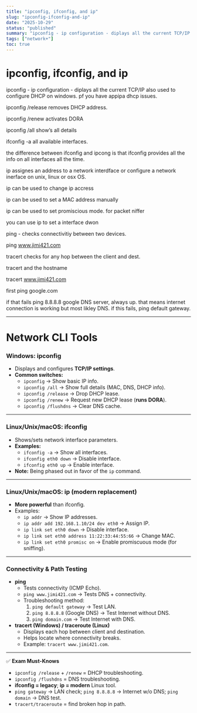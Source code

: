 ```yaml
---
title: "ipconfig, ifconfig, and ip"
slug: "ipconfig-ifconfig-and-ip"
date: "2025-10-29"
status: "published"
summary: "ipconfig - ip configuration - diplays all the current TCP/IP also used to configure DHCP on windows. pf you have appipa dhcp issues."
tags: ["network+"]
toc: true
---
```


# ipconfig, ifconfig, and ip

ipconfig - ip configuration - diplays all the current TCP/IP also used to configure DHCP on windows. pf you have appipa dhcp issues. 

ipconfig /release  removes DHCP address. 

ipconfig /renew activates DORA

ipconfig /all show’s all details 

ifconfig -a all available interfaces. 

the difference between ifconfig and ipcong is that ifconfig provides all the info on all interfaces all the time. 

ip assignes an address to a network interdface or configure a network inerface on unix, linux or osx OS. 

ip can be used to change ip accress 

ip can be used to set a MAC address manually 

ip can be used to set promiscious mode. for packet niffer

you can use ip to set a interface dwon

ping - checks connectivitiy between two devices. 

ping www.jimi421.com

tracert checks for any hop between the client and dest. 

tracert and the hostname

tracert www.jimi421.com

first ping google.com

if that fails ping 8.8.8.8 google DNS server, always up. that means internet connection is working but most likley DNS. if this fails, ping default gateway. 

---

# Network CLI Tools

### **Windows: ipconfig**

- Displays and configures **TCP/IP settings**.
- **Common switches:**
    - `ipconfig` → Show basic IP info.
    - `ipconfig /all` → Show full details (MAC, DNS, DHCP info).
    - `ipconfig /release` → Drop DHCP lease.
    - `ipconfig /renew` → Request new DHCP lease (**runs DORA**).
    - `ipconfig /flushdns` → Clear DNS cache.

---

### **Linux/Unix/macOS: ifconfig**

- Shows/sets network interface parameters.
- **Examples:**
    - `ifconfig -a` → Show all interfaces.
    - `ifconfig eth0 down` → Disable interface.
    - `ifconfig eth0 up` → Enable interface.
- **Note:** Being phased out in favor of the `ip` command.

---

### **Linux/Unix/macOS: ip** (modern replacement)

- **More powerful** than ifconfig.
- Examples:
    - `ip addr` → Show IP addresses.
    - `ip addr add 192.168.1.10/24 dev eth0` → Assign IP.
    - `ip link set eth0 down` → Disable interface.
    - `ip link set eth0 address 11:22:33:44:55:66` → Change MAC.
    - `ip link set eth0 promisc on` → Enable promiscuous mode (for sniffing).

---

### **Connectivity & Path Testing**

- **ping**
    - Tests connectivity (ICMP Echo).
    - `ping www.jimi421.com` → Tests DNS + connectivity.
    - Troubleshooting method:
        1. `ping default gateway` → Test LAN.
        2. `ping 8.8.8.8` (Google DNS) → Test Internet without DNS.
        3. `ping domain.com` → Test Internet with DNS.
- **tracert (Windows) / traceroute (Linux)**
    - Displays each hop between client and destination.
    - Helps locate where connectivity breaks.
    - Example: `tracert www.jimi421.com`.

---

✅ **Exam Must-Knows**

- `ipconfig /release` + `/renew` = DHCP troubleshooting.
- `ipconfig /flushdns` = DNS troubleshooting.
- **ifconfig = legacy**; **ip = modern** Linux tool.
- `ping gateway` → LAN check; `ping 8.8.8.8` → Internet w/o DNS; `ping domain` → DNS test.
- `tracert/traceroute` = find broken hop in path.